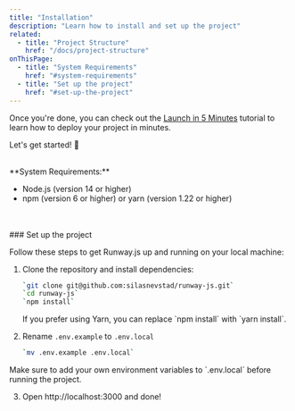 ```yaml
---
title: "Installation"
description: "Learn how to install and set up the project"
related:
  - title: "Project Structure"
    href: "/docs/project-structure"
onThisPage:
  - title: "System Requirements"
    href: "#system-requirements"
  - title: "Set up the project"
    href: "#set-up-the-project"
---
```


Once you're done, you can check out the [Launch in 5 Minutes](/docs/tutorials/launch-in-5-minutes) tutorial to learn how to deploy your project in minutes.

Let's get started! 🚀

<br/>

<div id="system-requirements" />
**System Requirements:**

<ul className="ml-0.5 list-disc list-inside flex flex-col gap-2 text-sm">
    <li>
        <TextLink href="https://nodejs.org/en/" className="text-blue-500" underline>Node.js (version 14 or higher)</TextLink>
    </li>
    <li>
        <div className="flex items-center whitespace-pre">
            <TextLink href="https://www.npmjs.com/" className="text-blue-500" underline>npm (version 6 or higher)</TextLink>
            <span className="text-sm mx-2 ml-4">or</span> <TextLink href="https://yarnpkg.com/" className="text-sm text-blue-500">yarn (version 1.22 or higher)</TextLink>
        </div>
    </li>
</ul>

<br/>
<Divider />
<br/>

<div id="set-up-the-project" />
### Set up the project

Follow these steps to get Runway.js up and running on your local machine:

1. Clone the repository and install dependencies:

    ```bash
    `git clone git@github.com:silasnevstad/runway-js.git`
    `cd runway-js`
    `npm install`
    ```

    <Info>
        If you prefer using Yarn, you can replace `npm install` with `yarn install`.
    </Info>
    <br />
2. Rename `.env.example` to `.env.local`
    ```bash
    `mv .env.example .env.local`
    ```

<Caution>
    Make sure to add your own environment variables to `.env.local` before running the project.
</Caution>

<br />

3. Open <InlineHighlight type="navigation">http://localhost:3000</InlineHighlight> and done!

<br />
<br />
<br />
